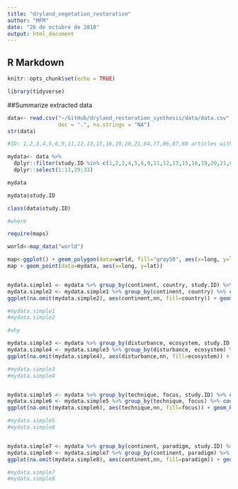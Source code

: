 ```yaml
---
title: "dryland_vegetation_restoration"
author: "MFM"
date: "26 de octubre de 2018"
output: html_document
---
```


## R Markdown

```r
knitr::opts_chunk$set(echo = TRUE)

```

```r

library(tidyverse)

```

##Summarize extracted data

```r

data<- read.csv("~/GitHub/dryland_restoration_synthesis/data/data.csv", header= T, sep= ",",
                dec = ".", na.strings = "NA")
str(data)
```

```r

#ID: 1,2,3,4,5,6,9,11,12,13,15,16,19,20,21,64,77,86,87,88 articles with data extracted

mydata<- data %>% 
  dplyr::filter(study.ID %in% c(1,2,3,4,5,6,9,11,12,13,15,16,19,20,21,64,77,86,87,88))%>%  
  dplyr::select(1:13,29:33) 

mydata

mydata$study.ID

class(data$study.ID)
```

```r

#where

require(maps)

world<-map_data("world")

map<-ggplot() + geom_polygon(data=world, fill="gray50", aes(x=long, y=lat, group=group))
map + geom_point(data=mydata, aes(x=long, y=lat)) 


mydata.simple1 <- mydata %>% group_by(continent, country, study.ID) %>% count()
mydata.simple2 <- mydata.simple1 %>% group_by(continent, country) %>% count()
ggplot(na.omit(mydata.simple2), aes(continent,nn, fill=country)) + geom_bar(stat = "identity") + coord_flip(ylim=0:20) + scale_fill_brewer(palette = "Blues")

#mydata.simple1
#mydata.simple2
```

```r
#why

mydata.simple3 <- mydata %>% group_by(disturbance, ecosystem, study.ID) %>% count()
mydata.simple4 <- mydata.simple3 %>% group_by(disturbance, ecosystem) %>% count()
ggplot(na.omit(mydata.simple4), aes(disturbance,nn, fill=ecosystem)) + geom_bar(stat = "identity") + coord_flip(ylim=0:20) + scale_fill_brewer(palette = "Blues")

#mydata.simple3
#mydata.simple4


mydata.simple5 <- mydata %>% group_by(technique, focus, study.ID) %>% count()
mydata.simple6 <- mydata.simple5 %>% group_by(technique, focus) %>% count()
ggplot(na.omit(mydata.simple6), aes(technique,nn, fill=focus)) + geom_bar(stat = "identity") + coord_flip(ylim=0:20) + scale_fill_brewer(palette = "Blues")

#mydata.simple5
#mydata.simple6


mydata.simple7 <- mydata %>% group_by(continent, paradigm, study.ID) %>% count()
mydata.simple8 <- mydata.simple7 %>% group_by(continent, paradigm) %>% count()
ggplot(na.omit(mydata.simple8), aes(continent,nn, fill=paradigm)) + geom_bar(stat = "identity") + coord_flip(ylim=0:20) + scale_fill_brewer(palette = "Blues")

#mydata.simple7
#mydata.simple8
```


